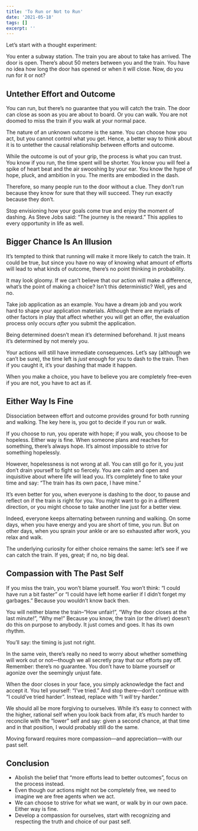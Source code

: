```yaml
---
title: 'To Run or Not to Run'
date: '2021-05-18'
tags: []
excerpt: ''
---
```


Let’s start with a thought experiment:

You enter a subway station. The train you are about to take has arrived. The door is open. There’s about 50 meters between you and the train. You have no idea how long the door has opened or when it will close. Now, do you run for it or not?


## Untether Effort and Outcome

You can run, but there’s no guarantee that you will catch the train. The door can close as soon as you are about to board. Or you can walk. You are not doomed to miss the train if you walk at your normal pace.

The nature of an unknown outcome is the same. You can choose how you act, but you cannot control what you get. Hence, a better way to think about it is to untether the causal relationship between efforts and outcome.

While the outcome is out of your grip, the process is what you can trust. You know if you run, the time spent will be shorter. You know you will feel a spike of heart beat and the air swooshing by your ear. You know the hype of hope, pluck, and ambition in you. The merits are embodied in the dash.

Therefore, so many people run to the door without a clue. They don’t run because they know for sure that they will succeed. They run exactly because they don’t.

Stop envisioning how your goals come true and enjoy the moment of dashing. As Steve Jobs said: “The journey is the reward.” This applies to every opportunity in life as well.


## Bigger Chance Is An Illusion

It’s tempted to think that running will make it more likely to catch the train. It could be true, but since you have no way of knowing what amount of efforts will lead to what kinds of outcome, there’s no point thinking in probability.

It may look gloomy. If we can’t believe that our action will make a difference, what’s the point of making a choice? Isn’t this deterministic? Well, yes and no.

Take job application as an example. You have a dream job and you work hard to shape your application materials. Although there are myriads of other factors in play that affect whether you will get an offer, the evaluation process only occurs *after* you submit the application.

Being determined doesn’t mean it’s determined beforehand. It just means it’s determined by not merely you.

Your actions will still have immediate consequences. Let’s say (although we can’t be sure), the time left is *just* enough for you to dash to the train. Then if you caught it, it’s your dashing that made it happen.

When you make a choice, you have to believe you are completely free–even if you are not, you have to act as if.


## Either Way Is Fine

Dissociation between effort and outcome provides ground for both running and walking. The key here is, you got to decide if you run or walk.

If you choose to run, you operate with hope; if you walk, you choose to be hopeless. Either way is fine. When someone plans and reaches for something, there’s always hope. It’s almost impossible to strive for something hopelessly.

However, hopelessness is not wrong at all. You can still go for it, you just don’t drain yourself to fight so fiercely. You are calm and open and inquisitive about where life will lead you. It’s completely fine to take your time and say: “The train has its own pace, I have mine.”

It’s even better for you, when everyone is dashing to the door, to pause and reflect on if the train is right for you. You might want to go in a different direction, or you might choose to take another line just for a better view.

Indeed, everyone keeps alternating between running and walking. On some days, when you have energy and you are short of time, you run. But on other days, when you sprain your ankle or are so exhausted after work, you relax and walk.

The underlying curiosity for either choice remains the same: let’s see if we can catch the train. If yes, great; if no, no big deal.


## Compassion with The Past Self

If you miss the train, you won’t blame yourself. You won’t think: “I could have run a bit faster” or “I could have left home earlier if I didn’t forget my garbages.” Because you wouldn’t know back then.

You will neither blame the train–“How unfair!”, “Why the door closes at the last minute!”, “Why me!” Because you know, the train (or the driver) doesn’t do this on purpose to anybody. It just comes and goes. It has its own rhythm.

You’ll say: the timing is just not right.

In the same vein, there’s really no need to worry about whether something will work out or not—though we all secretly pray that our efforts pay off. Remember: there’s no guarantee. You don’t have to blame yourself or agonize over the seemingly unjust fate.

When the door closes in your face, you simply acknowledge the fact and accept it. You tell yourself: “I’ve tried.” And stop there—don’t continue with “I could’ve tried harder”. Instead, replace with “I *will* try harder.”

We should all be more forgiving to ourselves. While it’s easy to connect with the higher, rational self when you look back from afar, it’s much harder to reconcile with the “lower” self and say: given a second chance, at that time and in that position, I would probably still do the same.

Moving forward requires more compassion—and appreciation—with our past self.


## Conclusion

- Abolish the belief that “more efforts lead to better outcomes”, focus on the process instead.
- Even though our actions might not be completely free, we need to imagine we are free agents when we act.
- We can choose to strive for what we want, or walk by in our own pace. Either way is fine.
- Develop a compassion for ourselves, start with recognizing and respecting the truth and choice of our past self.
